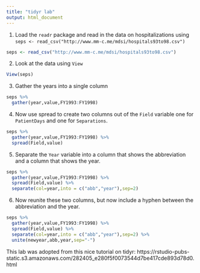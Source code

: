 ```yaml
---
title: "tidyr lab"
output: html_document
---
```


1. Load the `readr` package and read in the data on hospitalizations using
`seps <- read_csv("http://www.mm-c.me/mdsi/hospitals93to98.csv")`

```r
seps <- read_csv("http://www.mm-c.me/mdsi/hospitals93to98.csv")
```


2. Look at the data using `View`

```r
View(seps)
```


3. Gather the years into a single column

```r
seps %>% 
  gather(year,value,FY1993:FY1998)
```


4. Now use spread to create two columns out of the `Field` variable one for `PatientDays` and one for `Separations`. 

```r
seps %>%
  gather(year,value,FY1993:FY1998) %>%
  spread(Field,value)
```


5. Separate the `Year` variable into a column that shows the abbreviation and a column that shows the year. 

```r
seps %>%
  gather(year,value,FY1993:FY1998) %>%
  spread(Field,value) %>%
  separate(col=year,into = c("abb","year"),sep=2)
```

6. Now reunite these two columns, but now include a hyphen between the abbreviation and the year. 

```r
seps %>%
  gather(year,value,FY1993:FY1998) %>%
  spread(Field,value) %>%
  separate(col=year,into = c("abb","year"),sep=2) %>%
  unite(newyear,abb,year,sep="-")
```


This lab was adopted from this nice tutorial on tidyr: https://rstudio-pubs-static.s3.amazonaws.com/282405_e280f5f0073544d7be417cde893d78d0.html

